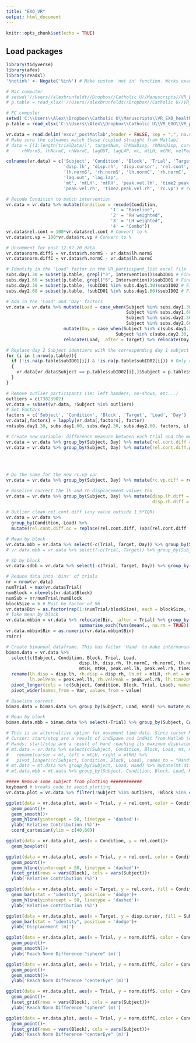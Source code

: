 ---
title: "EXO_VR"
output: html_document
---

```{r setup, include=FALSE}
knitr::opts_chunk$set(echo = TRUE)
```

## Load packages
```{r Load packages}
library(tidyverse)
library(afex)
library(readxl)
'%notin%' <- Negate('%in%') # Make custom 'not in' function. Works exactly like != but with better results
```

```{r Import Data}
# Mac computer
# setwd('//Users//alexbrunfeldt//Dropbox//Catholic U//Manuscripts//VR_EXO_healthies//Review//MATLABoutput')
# p.table = read_xlsx('//Users//alexbrunfeldt//Dropbox//Catholic U//VR_EXO//VR_participant_list.xlsx')

# PC computer
setwd('C:\\Users\\Alex\\Dropbox\\Catholic U\\Manuscripts\\VR_EXO_healthies\\Review\\MATLABoutput') # PC
p.table = read_xlsx('C:\\Users\\Alex\\Dropbox\\Catholic U\\VR_EXO\\VR_participant_list.xlsx')

vr.data = read.delim('exovr_postMatlab',header = FALSE, sep = ",", na.strings = 'NaN') # load in data
# Make sure the colnames match these (copied straight from Matlab)
# data = [(1:length(trialData))', targetNum, lhMaxDisp, rhMaxDisp, cursorMaxDisp, relContrib, lhNormS,...
#     rhNormS, lhNormC, rhNormC, lagOUT, lagLAP, mt, mtLH, mtRH, velPeakLH, t2pvLH, velPeakRH, t2pvRH];

colnames(vr.data) = c('Subject', 'Condition', 'Block', 'Trial', 'Target',
                      'disp.lh', 'disp.rh', 'disp.cursor', 'rel.cont',
                      'lh.normS', 'rh.normS', 'lh.normC', 'rh.normC',
                      'lag.out', 'lag.lap',
                      'mt', 'mtLH', 'mtRH', 'peak.vel.lh', 'time2.peak.vel.lh',
                      'peak.vel.rh', 'time2.peak.vel.rh', 'rc.vp') # rename variables

# Recode Condition to match intervention
vr.data = vr.data %>% mutate(Condition = recode(Condition,
                                        '1' = "Baseline",
                                        '2' = "RH weighted",
                                        '3' = "LH weighted",
                                        '4' = "Combo"))
vr.data$rel.cont = 100*vr.data$rel.cont # Convert to %
vr.data$rc.vp = 100*vr.data$rc.vp # Convert to %

# Uncomment for post 12-07-20 data
vr.data$norm.diffS = vr.data$rh.normS - vr.data$lh.normS
vr.data$norm.diffC = vr.data$rh.normC - vr.data$lh.normC

# Identify in the 'Load' factor in the VR_participant_list excel file
subs.day1.30 = subset(p.table, grepl("3", Intervention))$subID01 # Find subjects who did 30% on day 1
subs.day1.60 = subset(p.table, grepl("6", Intervention))$subID01 # Find subjects who did 60% on day 1
subs.day2.30 = subset(p.table, !subID01 %in% subs.day1.30)$subID02 # Find subjects who did 30% on day 2
subs.day2.60 = subset(p.table, !subID01 %in% subs.day1.60)$subID02 # Find subjects who did 60% on day 2

# Add in the 'Load' and 'Day' factors
vr.data = vr.data %>% mutate(Load = case_when(Subject %in% subs.day1.30 ~ "30%",
                                              Subject %in% subs.day1.60 ~ "60%",
                                              Subject %in% subs.day2.30 ~ "30%",
                                              Subject %in% subs.day2.60 ~ "60%")) %>%
                      mutate(Day = case_when(Subject %in% c(subs.day1.30, subs.day1.60) ~ "Day 1",
                                          Subject %in% c(subs.day2.30, subs.day2.60) ~ "Day 2")) %>%
                      relocate(Load, .after = Target) %>% relocate(Day, .after = Load)

# Replace day 2 Subject identiers with the corresponding day 1 subject identifiers. NOTE: this is coded in the p.table variable from the Excel file!!!
for (i in 1:nrow(p.table)){
  if (!is.na(p.table$subID01[i]) & !is.na(p.table$subID02[i])) # Only recode non-"NA" values
  {
    vr.data[vr.data$Subject == p.table$subID02[i],]$Subject = p.table$subID01[i]
  }
}

# Remove outlier participants (ie: left handers, no-shows, etc...)
outliers = c(73823902)
vr.data = subset(vr.data, !Subject %in% outliers)
# Set Factors
factors = c('Subject', 'Condition', 'Block', 'Target', 'Load', 'Day')
vr.data[,factors] = lapply(vr.data[,factors], factor)
rm(subs.day1.30, subs.day1.60, subs.day2.30, subs.day2.60, factors, i)
```

```{r Data Wrangling, warning = FALSE}
# Create new variable: difference measure between each trial and the mean of baseline block 1
vr.data = vr.data %>% group_by(Subject, Day) %>% mutate(rel.cont.diff = rel.cont - mean(rel.cont[Block == 1]))
vr.data = vr.data %>% group_by(Subject, Day) %>% mutate(rel.cont.diff.preceed = case_when(Block %in% 1 ~ rel.cont - mean(rel.cont[Block == 1]),
                                                                                     Block %in% 2 ~ rel.cont - mean(rel.cont[Block == 1]),
                                                                                     Block %in% 3 ~ rel.cont - mean(rel.cont[Block == 3]),
                                                                                     Block %in% 4 ~ rel.cont - mean(rel.cont[Block == 3]),
                                                                                     Block %in% 5 ~ rel.cont - mean(rel.cont[Block == 5])))
# Do the same for the new rc.vp var
vr.data = vr.data %>% group_by(Subject, Day) %>% mutate(rc.vp.diff = rc.vp - mean(rc.vp[Block == 1]))

# Baseline correct the lh and rh displacement values too
vr.data = vr.data %>% group_by(Subject, Day) %>% mutate(disp.lh.diff = disp.lh - mean(disp.lh[Block == 1]),
                                                        disp.rh.diff = disp.rh - mean(disp.rh[Block == 1]))

# Outlier clean rel.cont.diff (any value outside 1.5*IQR)
vr.data = vr.data %>% 
  group_by(Condition, Load) %>%
  mutate(rel.cont.diff.oc = replace(rel.cont.diff, (abs(rel.cont.diff - median(rel.cont.diff)) > 1.5*IQR(rel.cont.diff)), NA))

# Mean by block
vr.data.mbb = vr.data %>% select(-c(Trial, Target, Day)) %>% group_by(Subject, Block, Condition, Load) %>% summarise_all(funs(mean(., na.rm = T)))
# vr.data.mbb = vr.data %>% select(-c(Trial, Target)) %>% group_by(Subject,Block, Condition) %>% summarise_all(list(mean = mean, sd = sd))

# SD by block
vr.data.sdbb = vr.data %>% select(-c(Trial, Target, Day)) %>% group_by(Subject, Block, Condition, Load) %>% summarise_all(funs(sd(., na.rm = T)))

# Reduce data into 'bins' of trials
nr = nrow(vr.data)
numTrial = max(vr.data$Trial)
numBlock = nlevels(vr.data$Block)
numSub = nr/numTrial/numBlock
blockSize = 6 # Must be factor of 96
vr.data$Bin = as.factor(rep(1:(numTrial/blockSize), each = blockSize, times = numSub*numBlock))
# Take mean by block
vr.data.mbbin = vr.data %>% relocate(Bin, .after = Trial) %>% group_by(Subject, Condition, Block, Load, Bin) %>%
                            summarise_each(funs(mean(., na.rm = TRUE))) %>% select(-c(Trial, Target, Day))
vr.data.mbbin$Bin = as.numeric(vr.data.mbbin$Bin)
rm(nr)
```

```{r Intermanual comparisons (hand timing, peak vel), warning=FALSE}
# Create bimanual dataframe. This has factor 'Hand' to make intermanual comparisons easy
biman.data = vr.data %>%
  select(c(Subject, Condition, Block, Trial, Load,
                            disp.lh, disp.rh, lh.normC, rh.normC, lh.normS, rh.normS,
                            mtLH, mtRH, peak.vel.lh, peak.vel.rh, time2.peak.vel.lh, time2.peak.vel.rh))%>%
  rename(lh.disp = disp.lh, rh.disp = disp.rh, lh.mt = mtLH, rh.mt = mtRH,
         lh.velPeak = peak.vel.lh, rh.velPeak = peak.vel.rh, lh.time2pv = time2.peak.vel.lh, rh.time2pv = time2.peak.vel.rh)%>%
  pivot_longer(cols = !c(Subject, Condition, Block, Trial, Load), names_sep = "\\.", names_to = c("Hand", "Var"), values_to = "value")%>%
  pivot_wider(names_from = Var, values_from = value)

# Baseline correct
biman.data = biman.data %>% group_by(Subject, Load, Hand) %>% mutate_each(funs(bc = .-mean(.[Block==1])), -c(Condition, Block, Trial))

# Mean by block
biman.data.mbb = biman.data %>% select(-Trial) %>% group_by(Subject, Condition, Block, Load, Hand) %>% summarise_all(funs(mean(., na.rm = T)))

# This is an alternaltive option for movement time data. Since cursor MT is calculated differently than the individual hand MTs
# Cursor: start/stop are a result of indSpawn and indHit from Matlab (cursor + block collision)
# Hands: start/stop are a result of hand reaching its maximum displacement
# mt.data = vr.data %>% select(c(Subject, Condition, Block, Load, mt, mtLH, mtRH)) %>%
#   rename(cursor = mt, left = mtLH, right = mtRH) %>%
#   pivot_longer(!c(Subject, Condition, Block, Load), names_to = "Hand", values_to = "mt") %>% arrange(Hand)
# mt.data = mt.data %>% group_by(Subject, Load, Hand) %>% mutate(mt.diff = mt - mean(mt[Block == 1]))
# mt.data.mbb = mt.data %>% group_by(Subject, Condition, Block, Load, Hand) %>% summarise_all(funs(mean(., na.rm = T)))
```

```{r Plotting, include= FALSE}
##### Remove some subject from plotting ############
keyboard # breaks code to avoid plotting
vr.data.plot = vr.data %>% filter(!Subject %in% outliers, !Block %in% c(3,5))

ggplot(data = vr.data.plot, aes(x = Trial, y = rel.cont, color = Condition))+
  geom_point()+
  geom_smooth()+
  geom_hline(yintercept = 50, linetype = 'dashed')+
  ylab('Relative Contribution (%)')+
  coord_cartesian(ylim = c(40,60))

ggplot(data = vr.data.plot, aes(x = Condition, y = rel.cont))+
  geom_boxplot()

ggplot(data = vr.data.plot, aes(x = Trial, y = rel.cont, color = Condition, shape = Load))+
  geom_point()+
  geom_hline(yintercept = 50, linetype = 'dashed')+
  facet_grid(rows = vars(Block), cols = vars(Subject))+
  ylab('Relative Contribution (%)')

ggplot(data = vr.data.plot, aes(x = Target, y = rel.cont, fill = Condition))+
  geom_bar(stat = "identity", position = 'dodge')+
  geom_hline(yintercept = 50, linetype = 'dashed')+
  ylab('Relative Contribution (%)')

ggplot(data = vr.data.plot, aes(x = Target, y = disp.cursor, fill = Subject))+
  geom_bar(stat = "identity", position = 'dodge')+
  ylab('Displacement (m)')

ggplot(data = vr.data.plot, aes(x = Trial, y = norm.diffS, color = Condition))+
  geom_point()+
  geom_smooth()+
  ylab('Reach Norm Difference "sphere" (m)')

ggplot(data = vr.data.plot, aes(x = Trial, y = norm.diffC, color = Condition))+
  geom_point()+
  geom_smooth()+
  ylab('Reach Norm Difference "centerEye" (m)')

ggplot(data = vr.data.plot, aes(x = Trial, y = norm.diffS, color = Condition))+
  geom_point()+
  facet_grid(rows = vars(Block), cols = vars(Subject))+
  ylab('Reach Norm Difference "sphere" (m)')

ggplot(data = vr.data.plot, aes(x = Trial, y = norm.diffC, color = Condition))+
  geom_point()+
  facet_grid(rows = vars(Block), cols = vars(Subject))+
  ylab('Reach Norm Difference "centerEye" (m)')
```